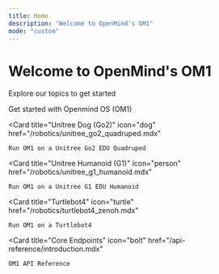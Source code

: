 ```yaml
---
title: Home
description: "Welcome to OpenMind's OM1" 
mode: "custom"
---
```


<div className="hero">
  <h1 className="hero-header">Welcome to OpenMind's OM1</h1>
<p className="hero-p">Explore our topics to get started</p>
</div>

<CardGroup cols={2} className="hero-cards">
  <Card
    title="Get Started"
    icon="check"
    href="/developing/0_introduction.mdx"
  >
    Get started with Openmind OS (OM1)
  </Card>

  <Card
    title="Unitree Dog (Go2)"
    icon="dog"
    href="/robotics/unitree_go2_quadruped.mdx"
  >
    Run OM1 on a Unitree Go2 EDU Quadruped
  </Card>

  <Card
    title="Unitree Humanoid (G1)"
    icon="person"
    href="/robotics/unitree_g1_humanoid.mdx"
  >
    Run OM1 on a Unitree G1 EDU Humanoid
  </Card>

  <Card
    title="Turtlebot4"
    icon="turtle"
    href="/robotics/turtlebot4_zenoh.mdx"
  >
    Run OM1 on a Turtlebot4
  </Card>

  <Card
    title="Core Endpoints"
    icon="bolt"
    href="/api-reference/introduction.mdx"
  >
    OM1 API Reference
  </Card>
</CardGroup>